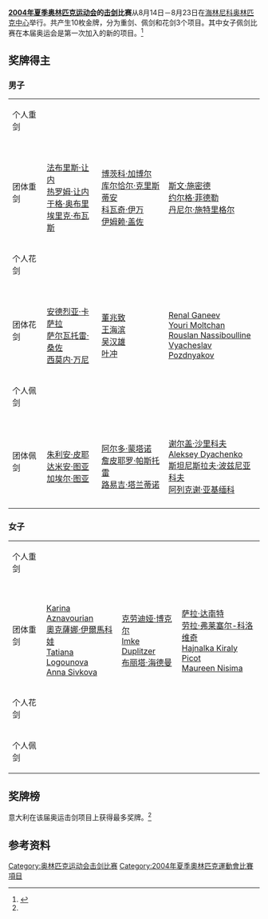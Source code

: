 {{NoteTA|G1=Sports}}
'''[[2004年夏季奥林匹克运动会|2004年夏季奥林匹克运动会]]的[[击剑|击剑]]比赛'''从8月14日－8月23日在[[海林尼科奥林匹克中心|海林尼科奥林匹克中心]]举行。共产生10枚金牌，分为重剑、佩剑和花剑3个项目。其中女子佩剑比赛在本届奥运会是第一次加入的新的项目。<ref name="sports-reference">{{cite web |url=https://www.sports-reference.com/olympics/summer/2004/FEN/ |archive-url=https://web.archive.org/web/20200417055750/https://www.sports-reference.com/olympics/summer/2004/FEN/ |archive-date=2020-04-17 |title=Fencing: 2004 Olympic Results |access-date=2012-05-21 |work=sports-reference.com}}</ref>

==奖牌得主==
===男子===
{| {{MedalistTable|type=项目}}
|-
| 个人重剑
| {{flagIOCmedalist|[[马塞尔·费希尔|马塞尔·费希尔]]|SUI|2004年夏季}}
| {{flagIOCmedalist|[[王磊_(击剑运动员)|王磊]]|CHN|2004年夏季}}
| {{flagIOCmedalist|[[帕维尔·阿纳托利耶维奇·科洛布科夫|帕维尔·科洛布科夫]]|RUS|2004年夏季}}
|-
| 团体重剑
| valign="top"| {{FlagIOCteam|FRA|2004年夏季}}<br>[[法布里斯·让内|法布里斯·让内]]<br>[[热罗姆·让内|热罗姆·让内]]<br>[[于格·奥布里|于格·奥布里]]<br>[[埃里克·布瓦斯|埃里克·布瓦斯]]
| valign="top"| {{FlagIOCteam|HUN|2004年夏季}}<br>[[博茨科·加博尔|博茨科·加博尔]]<br>[[库尔恰尔·克里斯蒂安|库尔恰尔·克里斯蒂安]]<br>[[科瓦奇·伊万|科瓦奇·伊万]]<br>[[伊姆赖·盖佐|伊姆赖·盖佐]]
| valign="top"| {{FlagIOCteam|GER|2004年夏季}}<br>[[斯文·施密德|斯文·施密德]]<br>[[约尔格·菲德勒|约尔格·菲德勒]]<br>[[丹尼尔·施特里格尔|丹尼尔·施特里格尔]]
|-
| 个人花剑
| {{flagIOCmedalist|[[布里斯·居亚尔|布里斯·居亚尔]]|FRA|2004年夏季}}
| {{flagIOCmedalist|[[萨尔瓦托雷·桑佐|萨尔瓦托雷·桑佐]]|ITA|2004年夏季}}
| {{flagIOCmedalist|[[安德烈亚·卡萨拉|安德烈亚·卡萨拉]]|ITA|2004年夏季}}
|-
| 团体花剑
| valign="top"| {{FlagIOCteam|ITA|2004年夏季}}<br>[[安德烈亚·卡萨拉|安德烈亚·卡萨拉]]<br>[[萨尔瓦托雷·桑佐|萨尔瓦托雷·桑佐]]<br>[[西莫内·万尼|西莫内·万尼]]
| valign="top"| {{FlagIOCteam|CHN|2004年夏季}}<br>[[董兆致|董兆致]]<br>[[王海滨|王海滨]]<br>[[吴汉雄|吴汉雄]]<br>[[叶冲|叶冲]]
| valign="top"| {{FlagIOCteam|RUS|2004年夏季}}<br>[[Renal_Ganeev|Renal Ganeev]]<br>[[Youri_Moltchan|Youri Moltchan]]<br>[[Rouslan_Nassiboulline|Rouslan Nassiboulline]]<br>[[Vyacheslav_Pozdnyakov|Vyacheslav Pozdnyakov]]
|-
| 个人佩剑
| {{flagIOCmedalist|[[阿尔多·蒙塔诺_(1978年)|阿尔多·蒙塔诺]]|ITA|2004年夏季}}
| {{flagIOCmedalist|[[奈姆奇克·若尔特|奈姆奇克·若尔特]]|HUN|2004年夏季}}
| {{flagIOCmedalist|[[Vladyslav_Tretiak|Vladyslav Tretiak]]|UKR|2004年夏季}}
|-
| 团体佩剑
| valign="top"| {{FlagIOCteam|FRA|2004年夏季}}<br>[[朱利安·皮耶|朱利安·皮耶]]<br>[[达米安·图亚|达米安·图亚]]<br>[[加埃尔·图亚|加埃尔·图亚]]
| valign="top"| {{FlagIOCteam|ITA|2004年夏季}}<br>[[阿尔多·蒙塔诺_(1978年)|阿尔多·蒙塔诺]]<br>[[詹皮耶罗·帕斯托雷|詹皮耶罗·帕斯托雷]]<br>[[路易吉·塔兰蒂诺|路易吉·塔兰蒂诺]]
| valign="top"| {{FlagIOCteam|RUS|2004年夏季}}<br>[[谢尔盖·亚历山德罗维奇·沙里科夫|谢尔盖·沙里科夫]]<br>[[Aleksey_Dyachenko|Aleksey Dyachenko]]<br>[[斯坦尼斯拉夫·波兹尼亚科夫|斯坦尼斯拉夫·波兹尼亚科夫]]<br>[[阿列克谢·安德烈耶维奇·亚基缅科|阿列克谢·亚基缅科]]
|-
|}

===女子===
{| {{MedalistTable|type=项目}}
|-
| 个人重剑
| {{flagIOCmedalist|[[纳吉·蒂迈奥|纳吉·蒂迈奥]]|HUN|2004年夏季}}
| {{flagIOCmedalist|[[劳拉·弗莱塞尔-科洛维奇|劳拉·弗莱塞尔-科洛维奇]]|FRA|2004年夏季}}
| {{flagIOCmedalist|[[Maureen_Nisima|Maureen Nisima]]|FRA|2004年夏季}}
|-
| 团体重剑
| valign="top"| {{FlagIOCteam|RUS|2004年夏季}}<br>[[Karina_Aznavourian|Karina Aznavourian]]<br>[[奧克薩娜·伊爾馬科娃|奧克薩娜·伊爾馬科娃]]<br>[[Tatiana_Logounova|Tatiana Logounova]]<br>[[Anna_Sivkova|Anna Sivkova]]
| valign="top"| {{FlagIOCteam|GER|2004年夏季}}<br>[[克劳迪娅·博克尔|克劳迪娅·博克尔]]<br>[[Imke_Duplitzer|Imke Duplitzer]]<br>[[布丽塔·海德曼|布丽塔·海德曼]]
| valign="top"| {{FlagIOCteam|FRA|2004年夏季}}<br>[[萨拉·达南特|萨拉·达南特]]<br>[[劳拉·弗莱塞尔-科洛维奇|劳拉·弗莱塞尔-科洛维奇]] <br> [[Hajnalka_Kiraly_Picot|Hajnalka Kiraly Picot]]<br>[[Maureen_Nisima|Maureen Nisima]]
|-
| 个人花剑
| {{flagIOCmedalist|[[瓦伦蒂娜·韦扎利|瓦伦蒂娜·韦扎利]]|ITA|2004年夏季}}
| {{flagIOCmedalist|[[乔万纳·特里利尼|乔万纳·特里利尼]]|ITA|2004年夏季}}
| {{flagIOCmedalist|[[瑟尔维亚·格鲁哈瓦|瑟尔维亚·格鲁哈瓦]]|POL|2004年夏季}}
|-
| 个人佩剑
| {{flagIOCmedalist|[[玛丽埃尔·扎格尼斯|玛丽埃尔·扎格尼斯]]|USA|2004年夏季}}
| {{flagIOCmedalist|[[谭雪|谭雪]]|CHN|2004年夏季}}
| {{flagIOCmedalist|[[萨达·雅各布森|萨达·雅各布森]]|USA|2004年夏季}}
|}

==奖牌榜==
意大利在该届奥运击剑项目上获得最多奖牌。<ref name="sports-reference" />
{{Medals table
 | caption        = 
 | host           = 
 | flag_template  = FlagIOCteam
 | event          = 2004年夏季
 | team           = 
 | gold_ITA = 3 | silver_ITA = 3 | bronze_ITA = 1
 | gold_FRA = 3 | silver_FRA = 1 | bronze_FRA = 2
 | gold_HUN = 1 | silver_HUN = 2 | bronze_HUN = 0
 | gold_RUS = 1 | silver_RUS = 0 | bronze_RUS = 3
 | gold_USA = 1 | silver_USA = 0 | bronze_USA = 1
 | gold_SUI = 1 | silver_SUI = 0 | bronze_SUI = 0
 | gold_CHN = 0 | silver_CHN = 3 | bronze_CHN = 0
 | gold_GER = 0 | silver_GER = 1 | bronze_GER = 1
 | gold_POL = 0 | silver_POL = 0 | bronze_POL = 1
 | gold_UKR = 0 | silver_UKR = 0 | bronze_UKR = 1
}}

==参考资料==
{{reflist}}

{{2004年夏季奥林匹克运动会比赛项目}}
{{奥林匹克运动会击剑比赛}}

[[Category:奥林匹克运动会击剑比赛|Category:奥林匹克运动会击剑比赛]]
[[Category:2004年夏季奧林匹克運動會比賽項目|Category:2004年夏季奧林匹克運動會比賽項目]]